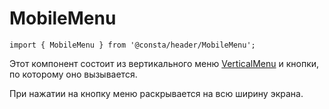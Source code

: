
# MobileMenu

```tsx
import { MobileMenu } from '@consta/header/MobileMenu';
```

Этот компонент состоит из вертикального меню [VerticalMenu](##LIBS.STAND|stand:header-components-verticalmenu-stable) и кнопки, по которому оно вызывается.

При нажатии на кнопку меню раскрывается на всю ширину экрана.

<MobileMenuExampleBasic />
